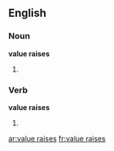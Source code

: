 ==English==

===Noun===
'''value raises'''

# {{plural of|value raise}}

===Verb===
'''value raises'''

# {{third person singular of|value raise}}

[[ar:value raises]]
[[fr:value raises]]